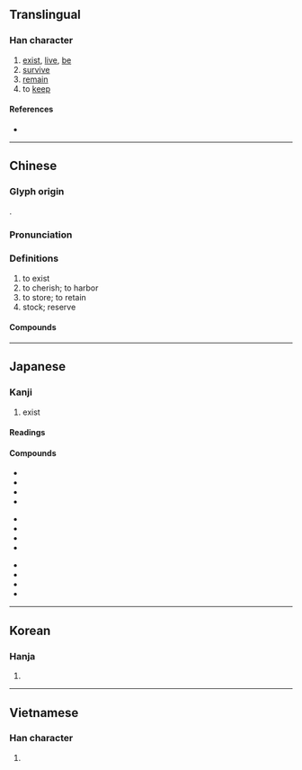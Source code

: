 {{character info/new}}
==Translingual==

===Han character===
{{Han char|rn=39|rad=子|as=03|sn=6|four=40247|canj=KLND|ids=⿸𠂇⿰丨子}}

# [[exist]], [[live]], [[be]]
# [[survive]]
# [[remain]]
# to [[keep]]

====References====
* {{Han ref|kx=0278.020|dkj=06943|dj=0545.080|hdz=21009.070|uh=5B58|ud=23384|bh=A673|bd=42611}}

----

==Chinese==
{{zh-forms}}

===Glyph origin===
{{Han etym}}
{{Han compound|才|子|c1=p|c2=s|ls=psc}}.

===Pronunciation===
{{zh-pron
|m=cún
|c=cyun4
|h=pfs=chhùn
|mn=chûn
|mn-t=cung5
|mc=y
|oc=y
|cat=
}}

===Definitions===
{{zh-hanzi}}

# to exist
# to cherish; to harbor
# to store; to retain
# stock; reserve

====Compounds====
{{zh-der|一息尚存|一滴無存|下存|不存|不存不濟|不存大體|不存濟|並存|並存不悖|主敬存誠|久有存心|亡人自存|人存政舉|依存|保存|倖存|傳真存轉|儲存|儲存單位|儲蓄存款|共存|典範長存|分隸偶存|勢不兩存|去偽存真|去蕪存菁|名存實亡|和平共存|圖存|在此存照|外匯存底|外幣存款|存亡|存亡未卜|存亡絕續|存亡繼絕|存候|存勞|存包處|存問|存單|存在|存在主義|存坐|存執|存存|存孤|存宿|存底|存廢|存心|存恤|存慰|存戶|存摺|存撫|存放|存查|存根|存案|存檔|存欄|存款|存沒|存活|存活率|存濟|存照|存留|存疑|存省|存眷|存神|存視|存稿|存續|存而不論|存記|存證信函|存貨|存身|存量|存錄|存錢|存食|存養|安存|定存|定期存款|寄存|封存|屍骨無存|巋然獨存|庫存|心存不軌|心存魏闕|思存|惠存|意存筆先|推亡固存|提存|撫存|救亡圖存|李存勗|死生存亡|殘存|殷文存|永存|永存不朽|求同存異|治亂存亡|活存|活期存款|浩氣長存|溫存|滾存|無存濟|片瓦無存|片甲不存|片甲無存|猶存|現存|生存|生存空間|生存競爭|生死存亡|留存|百不存一|百無一存|盤存|目擊道存|碩果僅存|票據存款|禮存寧儉|積存|立此存照|結存|綜合存款|繼絕存亡|聚落保存|興廢存亡|舍生存義|苟存|若存若亡|蕩然無存|貯存|軟語溫存|進退存亡|過化存神|適者生存|長存|閑邪存誠|難存濟|零存整付|零庫存|霽範永存|養性存身|餘存|餘悸猶存|黃金存摺|默存|齒亡舌存|齒弊舌存}}

{{zh-cat|Elementary}}

----

==Japanese==

===Kanji===
{{ja-kanji|grade=6|rs=子03}}

# exist

====Readings====
{{ja-readings
|goon=ぞん
|kanon=そん
|kun=たも-つ, あ-る, と-う
}}

====Compounds====
{{top3}}
* {{ja-r|保存|ほぞん}}
* {{ja-r|存続|そんぞく}}
* {{ja-r|依存|いぞん}}
* {{ja-r|依存症|いぞんしょう}}
{{mid3}}
* {{ja-r|現存|げんぞん}}
* {{ja-r|共存|きょうぞん}}
* {{ja-r|生存|せいぞん}}
* {{ja-r|生存権|せいぞんけん}}
{{mid3}}
* {{ja-r|残存|ざんぞん}}
* {{ja-r|存立|そんりつ}}
* {{ja-r|存否|そんぴ}}
* {{ja-r|存心|ぞんしん}}
{{bottom}}

----

==Korean==

===Hanja===
{{ko-hanja|hangeul=[[존]]|rv=jon|mr=chon}}

# {{defn|lang=ko|sort=子03}}

----

==Vietnamese==

===Han character===
{{vi-hantu|[[tồn]], [[dòn]], [[sòn]], [[ròn]], [[tòn]]|rs=子03}}

# {{defn|lang=vi|sort=子03}}